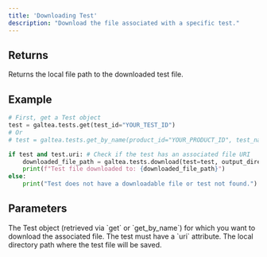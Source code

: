```yaml
---
title: 'Downloading Test'
description: "Download the file associated with a specific test."
---
```


## Returns
Returns the local file path to the downloaded test file.

## Example
```python
# First, get a Test object
test = galtea.tests.get(test_id="YOUR_TEST_ID")
# Or
# test = galtea.tests.get_by_name(product_id="YOUR_PRODUCT_ID", test_name="YOUR_TEST_NAME")

if test and test.uri: # Check if the test has an associated file URI
    downloaded_file_path = galtea.tests.download(test=test, output_directory="downloaded_tests")
    print(f"Test file downloaded to: {downloaded_file_path}")
else:
    print("Test does not have a downloadable file or test not found.")
```

## Parameters
<ResponseField name="test" type="Test object" required>
  The Test object (retrieved via `get` or `get_by_name`) for which you want to download the associated file. The test must have a `uri` attribute.
</ResponseField>
<ResponseField name="output_directory" type="string" required>
  The local directory path where the test file will be saved.
</ResponseField>
